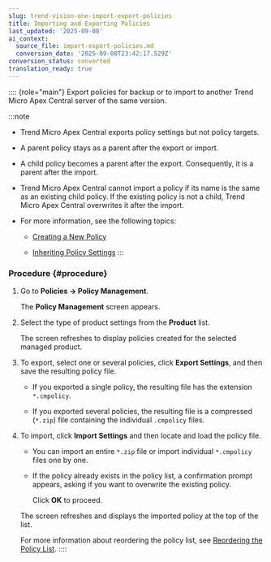 ```yaml
---
slug: trend-vision-one-import-export-policies
title: Importing and Exporting Policies
last_updated: '2025-09-08'
ai_context:
  source_file: import-export-policies.md
  conversion_date: '2025-09-08T23:42:17.529Z'
conversion_status: converted
translation_ready: true
---
```


:::: {role="main"}
Export policies for backup or to import to another Trend Micro Apex Central server of the same version.

:::note

- Trend Micro Apex Central exports policy settings but not policy targets.

- A parent policy stays as a parent after the export or import.

- A child policy becomes a parent after the export. Consequently, it is a parent after the import.

- Trend Micro Apex Central cannot import a policy if its name is the same as an existing child policy. If the existing policy is not a child, Trend Micro Apex Central overwrites it after the import.

- For more information, see the following topics:

  - [Creating a New Policy](creating-a-new-policy.mdx)

  - [Inheriting Policy Settings](inheriting-policy-settings.mdx)
:::

### Procedure {#procedure}

1.  Go to **Policies → Policy Management**.

    The **Policy Management** screen appears.

2.  Select the type of product settings from the **Product** list.

    The screen refreshes to display policies created for the selected managed product.

3.  To export, select one or several policies, click **Export Settings**, and then save the resulting policy file.

    - If you exported a single policy, the resulting file has the extension `*.cmpolicy`.

    - If you exported several policies, the resulting file is a compressed (`*.zip`) file containing the individual `.cmpolicy` files.

4.  To import, click **Import Settings** and then locate and load the policy file.

    - You can import an entire `*.zip` file or import individual `*.cmpolicy` files one by one.

    - If the policy already exists in the policy list, a confirmation prompt appears, asking if you want to overwrite the existing policy.

      Click **OK** to proceed.

    The screen refreshes and displays the imported policy at the top of the list.

    For more information about reordering the policy list, see [Reordering the Policy List](reordering-policy-list.mdx).
::::
